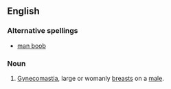 ==English==

===Alternative spellings===
*[[man boob]]

===Noun===
{{en-noun|sg=[[man]] [[tit]]}}
# {{slang|vulgar}} [[gynecomastia|Gynecomastia]], large or womanly [[breast]]s on a [[male]].